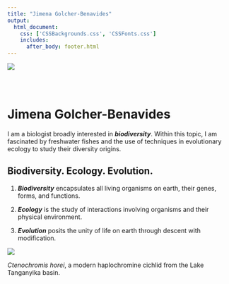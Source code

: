 ```yaml
---
title: "Jimena Golcher-Benavides"
output: 
  html_document:
    css: ['CSSBackgrounds.css', 'CSSFonts.css']
    includes:
      after_body: footer.html
---
```


</div>
<div class="col-sm-6">
![](IMG_0935.jpg)
</a>
</div>

<style type="text/css">
.title {
  display: none;
}

#getting-started img {
  margin-right: 10px;
}

</style>

<div class="row" style="padding-top: 30px;">
<div class="col-sm-6">

# **Jimena Golcher-Benavides**

I am a biologist broadly interested in ***biodiversity***. Within this topic, I am fascinated by freshwater fishes and the use of techniques in evolutionary ecology to study their diversity origins.

## Biodiversity. Ecology. Evolution.

1. ***Biodiversity*** encapsulates all living organisms on earth, their genes, forms, and functions.

2. ***Ecology*** is the study of interactions involving organisms and their physical environment.

3. ***Evolution*** posits the unity of life on earth through descent with modification. 

<!-- This centers the title text on this page.  -->

<style type="text/css">

h1.title {
  font-size: 60px;
  color: ;
  text-align: center;
}
</style>

![](./Chorei2-02.png)

*Ctenochromis* *horei*, a modern haplochromine cichlid from the Lake Tanganyika basin.

